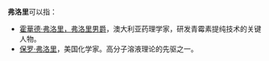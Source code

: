 '''弗洛里'''可以指：
*[[霍華德·弗洛里，弗洛里男爵|霍華德·弗洛里，弗洛里男爵]]，澳大利亚药理学家，研发青霉素提纯技术的关键人物。
*[[保罗·弗洛里|保罗·弗洛里]]，美国化学家。高分子溶液理论的先驱之一。

{{消歧义|Flor|Cat=三字人名消歧义}}